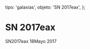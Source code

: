 
  tipo: 'galaxias',
  objeto: 'SN 2017eax',
};

# SN 2017eax

<Imagen
  src="registro/sn2017-eax_20170518_1_sn2017eax_20170518_i88.jpg"
  fecha="20170518"
/>

SN2017eax 18Mayo 2017